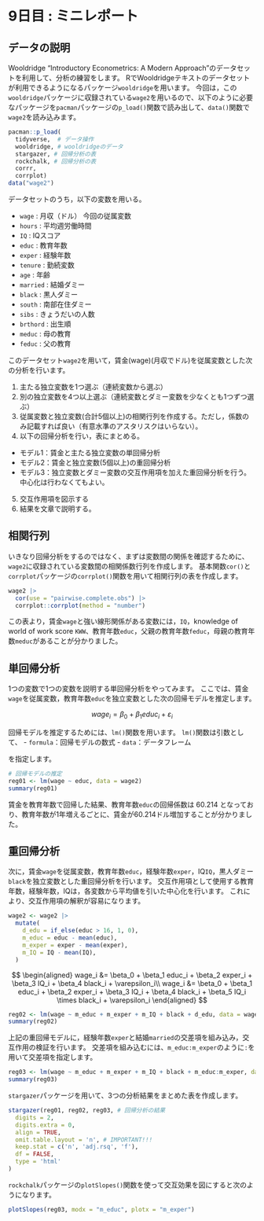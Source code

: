 # 9日目 : ミニレポート {.unnumbered}

## データの説明

<span class="markp">Wooldridge "Introductory Econometrics: A Modern Approach"</span>のデータセットを利用して、分析の練習をします。
RでWooldridgeテキストのデータセットが利用できるようになるパッケージ`wooldridge`を用います。
今回は，この`wooldridge`パッケージに収録されている`wage2`を用いるので、以下のように必要なパッケージを`pacman`パッケージの`p_load()`関数で読み出して、`data()`関数で`wage2`を読み込みます。

```r
pacman::p_load(
  tidyverse,  # データ操作
  wooldridge, # wooldridgeのデータ
  stargazer, # 回帰分析の表
  rockchalk, # 回帰分析の表
  corrr,
  corrplot)
data("wage2")
```

データセットのうち，以下の変数を用いる。

- `wage` : 月収（ドル） 今回の従属変数
- `hours` : 平均週労働時間
- `IQ` : IQスコア
- `educ` : 教育年数
- `exper` : 経験年数
- `tenure` : 勤続変数
- `age` : 年齢
- `married` : 結婚ダミー
- `black` : 黒人ダミー
- `south` : 南部在住ダミー
- `sibs` : きょうだいの人数
- `brthord` : 出生順
- `meduc` : 母の教育
- `feduc` : 父の教育

このデータセット`wage2`を用いて，賃金(wage)(月収でドル)を従属変数とした次の分析を行います。

1. 主たる独立変数を1つ選ぶ（連続変数から選ぶ）
2. 別の独立変数を4つ以上選ぶ（連続変数とダミー変数を少なくとも1つずつ選ぶ）
3. 従属変数と独立変数(合計5個以上)の相関行列を作成する。ただし，係数のみ記載すれば良い（有意水準のアスタリスクはいらない）。
4. 以下の回帰分析を行い，表にまとめる。
  - モデル1：賃金と主たる独立変数の単回帰分析
  - モデル2：賃金と独立変数(5個以上)の重回帰分析
  - モデル3：独立変数とダミー変数の交互作用項を加えた重回帰分析を行う。中心化は行わなくてもよい。
5. 交互作用項を図示する
6. 結果を文章で説明する。

## 相関行列

いきなり回帰分析をするのではなく、まずは変数間の関係を確認するために、`wage2`に収録されている変数間の相関係数行列を作成します。
基本関数`cor()`と`corrplot`パッケージの`corrplot()`関数を用いて相関行列の表を作成します。

<!---
```r
cortab <- wage2 |> correlate()
cortab |> shave() |> fashion(decimals = 3)
```
--->


```r
wage2 |>
  cor(use = "pairwise.complete.obs") |>
  corrplot::corrplot(method = "number")
```

この表より，賃金`wage`と強い線形関係がある変数には，`IQ`，knowledge of world of work score `KWW`、教育年数`educ`，父親の教育年数`feduc`，母親の教育年数`meduc`があることが分かりました。


## 単回帰分析

1つの変数で1つの変数を説明する単回帰分析をやってみます。
ここでは、賃金`wage`を従属変数，教育年数`educ`を独立変数とした次の回帰モデルを推定します。

$$
wage_i = \beta_0 + \beta_1 educ_i + \varepsilon_i
$$

回帰モデルを推定するためには、`lm()`関数を用います。
`lm()`関数は引数として、
- `formula`：回帰モデルの数式
- `data`：データフレーム


を指定します。

```r
# 回帰モデルの推定
reg01 <- lm(wage ~ educ, data = wage2)
summary(reg01)
```

賃金を教育年数で回帰した結果、教育年数`educ`の回帰係数は $60.214$ となっており、教育年数が1年増えるごとに、賃金が$60.214$ドル増加することが分かりました。

## 重回帰分析

次に，賃金`wage`を従属変数，教育年数`educ`，経験年数`exper`，IQ`IQ`，黒人ダミー`black`を独立変数とした重回帰分析を行います。
交互作用項として使用する教育年数，経験年数，IQは，各変数から平均値を引いた中心化を行います。
これにより、交互作用項の解釈が容易になります。

```r
wage2 <- wage2 |> 
  mutate(
    d_edu = if_else(educ > 16, 1, 0),
    m_educ = educ - mean(educ),
    m_exper = exper - mean(exper),
    m_IQ = IQ - mean(IQ),
  )
```

$$
\begin{aligned}
wage_i &= \beta_0 + \beta_1 educ_i + \beta_2 exper_i + \beta_3 IQ_i + \beta_4 black_i + \varepsilon_i\\
wage_i &= \beta_0 + \beta_1 educ_i + \beta_2 exper_i + \beta_3 IQ_i + \beta_4 black_i + \beta_5 IQ_i \times black_i +  \varepsilon_i 
\end{aligned}
$$
```r
reg02 <- lm(wage ~ m_educ + m_exper + m_IQ + black + d_edu, data = wage2)
summary(reg02)
```

上記の重回帰モデルに，経験年数`exper`と結婚`married`の交差項を組み込み，交互作用の検証を行います。
交差項を組み込むには、`m_educ:m_exper`のように`:`を用いて交差項を指定します。

```r
reg03 <- lm(wage ~ m_educ + m_exper + m_IQ + black + m_educ:m_exper, data = wage2)
summary(reg03)
```

`stargazer`パッケージを用いて、3つの分析結果をまとめた表を作成します。

```r
stargazer(reg01, reg02, reg03, # 回帰分析の結果
  digits = 2, 
  digits.extra = 0, 
  align = TRUE,
  omit.table.layout = 'n', # IMPORTANT!!!
  keep.stat = c('n', 'adj.rsq', 'f'), 
  df = FALSE,
  type = 'html'
)
```

`rockchalk`パッケージの`plotSlopes()`関数を使って交互効果を図にすると次のようになります。

```r
plotSlopes(reg03, modx = "m_educ", plotx = "m_exper")
```

